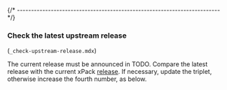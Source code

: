 
{/* ------------------------------------------------------------------------ */}

### Check the latest upstream release

(`_check-upstream-release.mdx`)

The current release must be announced in
TODO.
Compare the latest release with the current xPack
[release](https://github.com/xpack-dev-tools/{{appLcName}}-xpack/releases).
If necessary, update the triplet, otherwise increase the fourth number,
as below.
